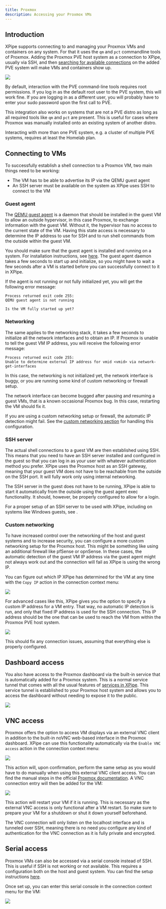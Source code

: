 ```yaml
---
title: Proxmox
description: Accessing your Proxmox VMs
---
```


## Introduction

XPipe supports connecting to and managing your Proxmox VMs and containers on any system. For that it uses the `qm` and `pct` commandline tools of Proxmox. Adding the Proxmox PVE host system as a connection to XPipe, usually via SSH, and then [searching for available connections](/guide/connection-search) on the added PVE system will make VMs and containers show up.

![](/images/proxmox.png)

By default, interaction with the PVE command-line tools requires root permissions. If you log in as the default root user to the PVE system, this will work fine. If you are logging in as a different user, you will probably have to enter your sudo password upon the first call to PVE.

<Callout type="info">This integration also works on systems that are not a PVE distro as long as all required tools like `qm` and `pct` are present. This is useful for cases where Proxmox was manually installed onto an existing system of another distro.</Callout>

<Callout type="info">Interacting with more than one PVE system, e.g. a cluster of multiple PVE systems, requires at least the Homelab plan.</Callout>

## Connecting to VMs

To successfully establish a shell connection to a Proxmox VM, two main things need to be working:
- The VM has to be able to advertise its IP via the QEMU guest agent
- An SSH server must be available on the system as XPipe uses SSH to connect to the VM

### Guest agent

The [QEMU guest agent](https://pve.proxmox.com/wiki/Qemu-guest-agent) is a daemon that should be installed in the guest VM to allow an outside hypervisor, in this case Proxmox, to exchange information with the guest VM. Without it, the hypervisor has no access to the current state of the VM. Having this state access is necessary to determine the IP address to use for SSH and to run shell commands from the outside within the guest VM.

You should make sure that the guest agent is installed and running on a system. For installation instructions, see [here](https://pve.proxmox.com/wiki/Qemu-guest-agent). The guest agent daemon takes a few seconds to start up and initialize, so you might have to wait a few seconds after a VM is started before you can successfully connect to it in XPipe.

If the agent is not running or not fully initialized yet, you will get the following error message:

```
Process returned exit code 255:
QEMU guest agent is not running

Is the VM fully started up yet?
```

### Networking

The same applies to the networking stack, it takes a few seconds to initialize all the network interfaces and to obtain an IP. If Proxmox is unable to tell the guest VM IP address, you will receive the following error message:

```
Process returned exit code 255:
Unable to determine external IP address for vmid <vmid> via network-get-interfaces
```

In this case, the networking is not initialized yet, the network interface is buggy, or you are running some kind of custom networking or firewall setup.

The network interface can become bugged after pausing and resuming a guest VMs, that is a known occasional Proxmox bug. In this case, restarting the VM should fix it.

If you are using a custom networking setup or firewall, the automatic IP detection might fail. See the [custom networking section](#custom-networking) for handling this configuration.

### SSH server

The actual shell connections to a guest VM are then established using SSH. This means that you need to have an SSH server installed and configured in the guest so that you can log in as your user with whatever authentication method you prefer. XPipe uses the Proxmox host as an SSH gateway, meaning that your guest VM does not have to be reachable from the outside on the SSH port. It will fully work only using internal networking.

The SSH server in the guest does not have to be running, XPipe is able to start it automatically from the outside using the guest agent exec functionality. It should, however, be properly configured to allow for a login.

For a proper setup of an SSH server to be used with XPipe, including on systems like Windows guests, see []().

### Custom networking

To have increased control over the networking of the host and guest systems and to increase security, you can configure a more custom networking setup for the Proxmox host. This might be something like using an additional firewall like pfSense or opnSense. In these cases, the automatic detection of the guest VM IP address via the guest agent might not always work out and the connection will fail as XPipe is using the wrong IP.

You can figure out which IP XPipe has determined for the VM at any time with the `Copy IP` action in the connection context menu:

![](/images/proxmox-actions.png)

For advanced cases like this, XPipe gives you the option to specify a custom IP address for a VM entry. That way, no automatic IP detection is run, and only that fixed IP address is used for the SSH connection. This IP address should be the one that can be used to reach the VM from within the Proxmox PVE host system.

![](/images/proxmox-advanced.png)

This should fix any connection issues, assuming that everything else is properly configured.

## Dashboard access

You also have access to the Proxmox dashboard via the built-in service that is automatically added for a Proxmox system. This is a normal service tunnel that comes with all the usual features of [services in XPipe](/guide/services). This service tunnel is established to your Proxmox host system and allows you to access the dashboard without needing to expose it to the public.

![](/images/proxmox-dashboard.png)

## VNC access

Proxmox offers the option to access VM displays via an external VNC client in addition to the built-in noVNC web-based interface in the Proxmox dashboard. XPipe can use this functionality automatically via the `Enable VNC access` action in the connection context menu:

![](/images/proxmox-actions.png)

This action will, upon confirmation, perform the same setup as you would have to do manually when using this external VNC client access. You can find the manual steps in the official [Proxmox documentation](https://pve.proxmox.com/wiki/VNC_Client_Access). A VNC connection entry will then be added for the VM:

![](/images/proxmox-vnc.png)

<Callout type="warn">This action will restart your VM if it is running. This is necessary as the external VNC access is only functional after a VM restart. So make sure to prepare your VM for a shutdown or shut it down yourself beforehand.</Callout>

The VNC connection will only listen on the localhost interface and is tunneled over SSH, meaning there is no need you configure any kind of authentication for the VNC connection as it is fully private and encrypted.

## Serial access

Proxmox VMs can also be accessed via a serial console instead of SSH. This is useful if SSH is not working or not available. This requires a configuration both on the host and guest system. You can find the setup instructions [here](https://pve.proxmox.com/wiki/Serial_Terminal).

Once set up, you can enter this serial console in the connection context menu for the VM:

![](/images/proxmox-actions.png)
